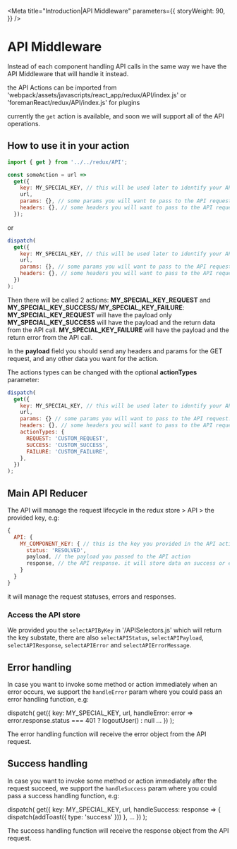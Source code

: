 
<Meta
  title="Introduction|API Middleware"
  parameters={{
    storyWeight: 90,
  }}
/>

# API Middleware

Instead of each component handling API calls in the same way we have the API Middleware that will handle it instead.

the API Actions can be imported from 'webpack/assets/javascripts/react_app/redux/API/index.js'
or 'foremanReact/redux/API/index.js' for plugins

currently the `get` action is available, and soon we will support all of the API operations.

## How to use it in your action

```js
import { get } from '../../redux/API';

const someAction = url =>
  get({
    key: MY_SPECIAL_KEY, // this will be used later to identify your API call, so keep it unique.
    url,
    params: {}, // some params you will want to pass to the API request.
    headers: {}, // some headers you will want to pass to the API request.
  });
```

or

```js
dispatch(
  get({
    key: MY_SPECIAL_KEY, // this will be used later to identify your API call, so keep it unique.
    url,
    params: {}, // some params you will want to pass to the API request.
    headers: {}, // some headers you will want to pass to the API request.
  })
);
```

Then there will be called 2 actions: **MY_SPECIAL_KEY_REQUEST** and **MY_SPECIAL_KEY_SUCCESS/ MY_SPECIAL_KEY_FAILURE**:
**MY_SPECIAL_KEY_REQUEST** will have the payload only
**MY_SPECIAL_KEY_SUCCESS** will have the payload and the return data from the API call.
**MY_SPECIAL_KEY_FAILURE** will have the payload and the return error from the API call.

In the **payload** field you should send any headers and params for the GET request, and any other data you want for the action.

The actions types can be changed with the optional **actionTypes** parameter:

```js
dispatch(
  get({
    key: MY_SPECIAL_KEY, // this will be used later to identify your API call, so keep it unique.
    url,
    params: {} // some params you will want to pass to the API request.
    headers: {}, // some headers you will want to pass to the API request.
    actionTypes: {
      REQUEST: 'CUSTOM_REQUEST',
      SUCCESS: 'CUSTOM_SUCCESS',
      FAILURE: 'CUSTOM_FAILURE',
    },
  })
);
```

## Main API Reducer

The API will manage the request lifecycle in the redux store > API > the provided key, e.g:
```js
{
  API: {
    MY_COMPONENT_KEY: { // this is the key you provided in the API action.
      status: 'RESOLVED',
      payload, // the payload you passed to the API action
      response, // the API response. it will store data on success or error on failure.
    }
  }
}
```
it will manage the request statuses, errors and responses.

### Access the API store

We provided you the `selectAPIByKey` in '/APISelectors.js' which will return the key substate,
there are also `selectAPIStatus`, `selectAPIPayload`, `selectAPIResponse`, `selectAPIError` and `selectAPIErrorMessage`.

## Error handling

In case you want to invoke some method or action immediately when an error occurs,
we support the `handleError` param where you could pass an error handling function, e.g:

dispatch(
  get({
    key: MY_SPECIAL_KEY,
    url,
    handleError: error => error.response.status === 401 ? logoutUser() : null
    ...
  })
);

The error handling function will receive the error object from the API request.

## Success handling

In case you want to invoke some method or action immediately after the request succeed,
we support the `handleSuccess` param where you could pass a success handling function, e.g:

dispatch(
  get({
    key: MY_SPECIAL_KEY,
    url,
    handleSuccess: response => { dispatch(addToast({ type: 'success' })) }, 
    ...
  })
);

The success handling function will receive the response object from the API request.